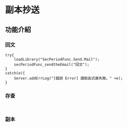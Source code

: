 # 副本抄送

## 功能介紹

### 回文

```
try{
    loadLibrary("SecPeriodFunc.Send.Mail");
    secPeriodFunc_sendtheEmail("回文");
}
catch(e){
    Server.addErrLog("[錯誤 Error] 讀取函式庫失敗。" +e);
}
```

### 存查

```


```

### 副本

###

